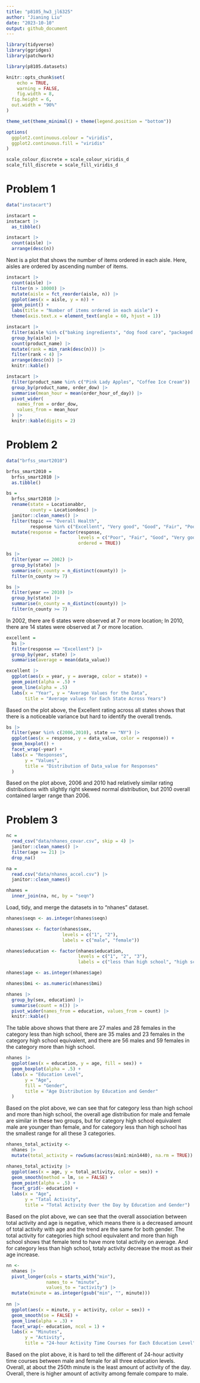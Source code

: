 ```yaml
---
title: "p8105_hw3_jl6325"
author: "Jianing Liu"
date: "2023-10-10"
output: github_document
---
```



```r
library(tidyverse)
library(ggridges)
library(patchwork)

library(p8105.datasets)

knitr::opts_chunk$set(
	echo = TRUE,
	warning = FALSE,
	fig.width = 8, 
  fig.height = 6,
  out.width = "90%"
)

theme_set(theme_minimal() + theme(legend.position = "bottom"))

options(
  ggplot2.continuous.colour = "viridis",
  ggplot2.continuous.fill = "viridis"
)

scale_colour_discrete = scale_colour_viridis_d
scale_fill_discrete = scale_fill_viridis_d
```



# Problem 1

```r
data("instacart")

instacart = 
instacart |>
  as_tibble()
```


```r
instacart |> 
  count(aisle) |> 
  arrange(desc(n))
```

Next is a plot that shows the number of items ordered in each aisle. Here, aisles are ordered by ascending number of items.

```r
instacart |> 
  count(aisle) |> 
  filter(n > 10000) |> 
  mutate(aisle = fct_reorder(aisle, n)) |> 
  ggplot(aes(x = aisle, y = n)) + 
  geom_point() + 
  labs(title = "Number of items ordered in each aisle") +
  theme(axis.text.x = element_text(angle = 60, hjust = 1))

```


```r
instacart |> 
  filter(aisle %in% c("baking ingredients", "dog food care", "packaged vegetables fruits")) |>
  group_by(aisle) |> 
  count(product_name) |> 
  mutate(rank = min_rank(desc(n))) |> 
  filter(rank < 4) |> 
  arrange(desc(n)) |>
  knitr::kable()
```


```r
instacart |>
  filter(product_name %in% c("Pink Lady Apples", "Coffee Ice Cream")) |>
  group_by(product_name, order_dow) |>
  summarise(mean_hour = mean(order_hour_of_day)) |>
  pivot_wider(
    names_from = order_dow,
    values_from = mean_hour
  ) |>
  knitr::kable(digits = 2)
```


# Problem 2


```r
data("brfss_smart2010")

brfss_smart2010 = 
  brfss_smart2010 |>
  as.tibble()
```


```r
bs =
  brfss_smart2010 |>
  rename(state = Locationabbr,
         county = Locationdesc) |>
  janitor::clean_names() |>
  filter(topic == "Overall Health",
         response %in% c("Excellent", "Very good", "Good", "Fair", "Poor")) %>%
  mutate(response = factor(response, 
                           levels = c("Poor", "Fair", "Good", "Very good", "Excellent"),
                           ordered = TRUE))
```


```r
bs |>
  filter(year == 2002) |>
  group_by(state) |>
  summarise(n_county = n_distinct(county)) |>
  filter(n_county >= 7)

bs |>
  filter(year == 2010) |>
  group_by(state) |>
  summarise(n_county = n_distinct(county)) |>
  filter(n_county >= 7)
```

In 2002, there are 6 states were observed at 7 or more location;
In 2010, there are 14 states were observed at 7 or more location.

```r
excellent = 
  bs |>
  filter(response == "Excellent") |>
  group_by(year, state) |>
  summarise(average = mean(data_value))
```


```r
excellent |>
  ggplot(aes(x = year, y = average, color = state)) +
  geom_point(alpha = .5) +
  geom_line(alpha = .5)
  labs(x = "Year", y = "Average Values for the Data",
       title = "Average values for Each State Across Years")
```


Based on the plot above, the Excellent rating across all states shows that there is a noticeable variance but hard to identify the overall trends.


```r
bs |>
  filter(year %in% c(2006,2010), state == "NY") |>
  ggplot(aes(x = response, y = data_value, color = response)) +
  geom_boxplot() + 
  facet_wrap(~year) +
  labs(x = "Responses",
       y = "Values",
       title = "Distribution of Data_value for Responses"
  )
```


Based on the plot above, 2006 and 2010 had relatively similar rating distributions with slightly right skewed normal distribution, but 2010 overall contained larger range than 2006.


# Problem 3


```r
nc = 
  read_csv("data/nhanes_covar.csv", skip = 4) |>
  janitor::clean_names() |>
  filter(age >= 21) |>
  drop_na()

na = 
  read.csv("data/nhanes_accel.csv") |>
  janitor::clean_names()

nhanes =
  inner_join(na, nc, by = "seqn")
```

Load, tidy, and merge the datasets in to "nhanes" dataset.


```r
nhanes$seqn <- as.integer(nhanes$seqn)

nhanes$sex <- factor(nhanes$sex,
                     levels = c("1", "2"),
                     labels = c("male", "female"))

nhanes$education <- factor(nhanes$education,
                           levels = c("1", "2", "3"),
                           labels = c("less than high school", "high school equivalent", "more than high school"))

nhanes$age <- as.integer(nhanes$age)

nhanes$bmi <- as.numeric(nhanes$bmi)
```


```r
nhanes |>
  group_by(sex, education) |>
  summarise(count = n()) |>
  pivot_wider(names_from = education, values_from = count) |>
  knitr::kable()
```

The table above shows that there are 27 males and 28 females in the category less than high school,
there are 35 males and 23 females in the category high school equivalent, and there are 56 males 
and 59 females in the category more than high school.


```r
nhanes |>
  ggplot(aes(x = education, y = age, fill = sex)) +
  geom_boxplot(alpha = .5) +
  labs(x = "Education Level",
       y = "Age",
       fill = "Gender",
       title = "Age Distribution by Education and Gender"
  )
```


Based on the plot above, we can see that for category less than high school and more than high school, the overall age distribution for male and female are similar in these two groups, but for 
category high school equivalent male are younger than female, and for category less than high school has the smallest range for all these 3 categories.


```r
nhanes_total_activity <-
  nhanes |>
  mutate(total_activity = rowSums(across(min1:min1440), na.rm = TRUE))

nhanes_total_activity |>
  ggplot(aes(x = age, y = total_activity, color = sex)) +
  geom_smooth(method = lm, se = FALSE) +
  geom_point(alpha = .5) +
  facet_grid(~ education) +
  labs(x = "Age",
       y = "Tatal Activity",
       title = "Total Activity Over the Day by Education and Gender")
```


Based on the plot above, we can see that the overall association between total activity and age is negative, which means there is a decreased amount of total activity with age and the trend are the same for both gender. The total activity for categories high school equivalent and more than high school shows that female tend to have more total activity on average. And for category less than high school, totaly activity decrease the most as their age increase.


```r
nn <-
  nhanes |>
  pivot_longer(cols = starts_with("min"),
               names_to = "minute",
               values_to = "activity") |>
  mutate(minute = as.integer(gsub("min", "", minute)))
         
nn |>
  ggplot(aes(x = minute, y = activity, color = sex)) +
  geom_smooth(se = FALSE) +
  geom_line(alpha = .3) +
  facet_wrap(~ education, ncol = 1) +
  labs(x = "Minutes",
       y = "Activity",
       title = "24-hour Activity Time Courses for Each Education Level")
```


Based on the plot above, it is hard to tell the different of 24-hour activity time courses between male and female for all three education levels.
Overall, at about the 250th minute is the least amount of activity of the day.
Overall, there is higher amount of activity among female compare to male.